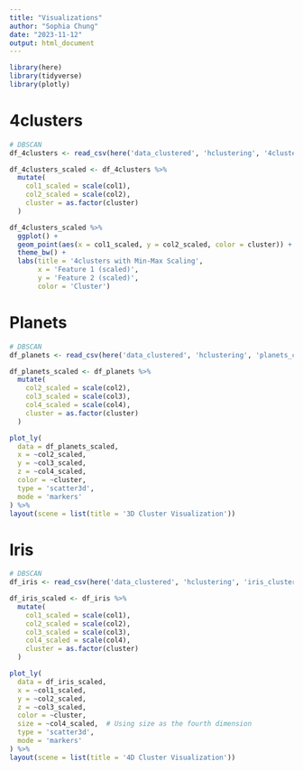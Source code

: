 ```yaml
---
title: "Visualizations"
author: "Sophia Chung"
date: "2023-11-12"
output: html_document
---
```


```r
library(here)
library(tidyverse)
library(plotly)
```

# 4clusters

```r
# DBSCAN
df_4clusters <- read_csv(here('data_clustered', 'hclustering', '4clusters_clustered.csv'), skip=1, col_names=c('col1', 'col2', 'cluster'), show_col_types=FALSE)

df_4clusters_scaled <- df_4clusters %>%
  mutate(
    col1_scaled = scale(col1),
    col2_scaled = scale(col2),
    cluster = as.factor(cluster)
  )

df_4clusters_scaled %>%
  ggplot() +
  geom_point(aes(x = col1_scaled, y = col2_scaled, color = cluster)) +
  theme_bw() +
  labs(title = '4clusters with Min-Max Scaling',
       x = 'Feature 1 (scaled)',
       y = 'Feature 2 (scaled)',
       color = 'Cluster')
```


# Planets

```r
# DBSCAN
df_planets <- read_csv(here('data_clustered', 'hclustering', 'planets_clustered.csv'), skip=1, col_names=c('col1', 'col2', 'col3', 'col4', 'cluster'), show_col_types=FALSE)

df_planets_scaled <- df_planets %>%
  mutate(
    col2_scaled = scale(col2),
    col3_scaled = scale(col3),
    col4_scaled = scale(col4),
    cluster = as.factor(cluster)
  )

plot_ly(
  data = df_planets_scaled,
  x = ~col2_scaled, 
  y = ~col3_scaled, 
  z = ~col4_scaled, 
  color = ~cluster, 
  type = 'scatter3d', 
  mode = 'markers'
) %>%
layout(scene = list(title = '3D Cluster Visualization'))
```


# Iris

```r
# DBSCAN
df_iris <- read_csv(here('data_clustered', 'hclustering', 'iris_clustered.csv'), skip=1, col_names=c('col1', 'col2', 'col3', 'col4', 'col5', 'cluster'), show_col_types=FALSE)

df_iris_scaled <- df_iris %>%
  mutate(
    col1_scaled = scale(col1),
    col2_scaled = scale(col2),
    col3_scaled = scale(col3),
    col4_scaled = scale(col4),
    cluster = as.factor(cluster)
  )

plot_ly(
  data = df_iris_scaled,
  x = ~col1_scaled, 
  y = ~col2_scaled, 
  z = ~col3_scaled, 
  color = ~cluster,
  size = ~col4_scaled,  # Using size as the fourth dimension
  type = 'scatter3d', 
  mode = 'markers'
) %>%
layout(scene = list(title = '4D Cluster Visualization'))
```

